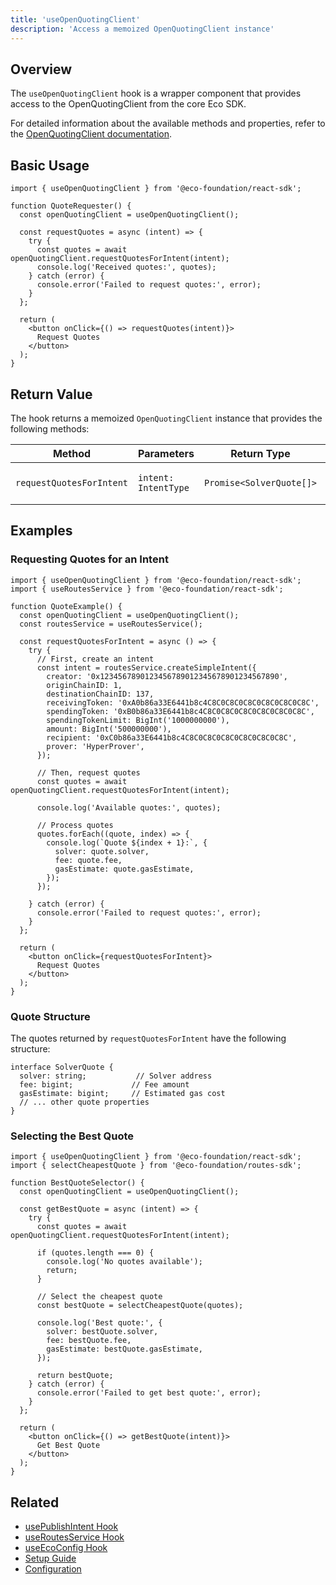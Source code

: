 ```yaml
---
title: 'useOpenQuotingClient'
description: 'Access a memoized OpenQuotingClient instance'
---
```


## Overview

The `useOpenQuotingClient` hook is a wrapper component that provides access to the OpenQuotingClient from the core Eco SDK.


For detailed information about the available methods and properties, refer to the [OpenQuotingClient documentation](https://github.com/eco/toolkit/blob/main/packages/sdk/src/quotes/OpenQuotingClient.ts).

## Basic Usage

```tsx
import { useOpenQuotingClient } from '@eco-foundation/react-sdk';

function QuoteRequester() {
  const openQuotingClient = useOpenQuotingClient();
  
  const requestQuotes = async (intent) => {
    try {
      const quotes = await openQuotingClient.requestQuotesForIntent(intent);
      console.log('Received quotes:', quotes);
    } catch (error) {
      console.error('Failed to request quotes:', error);
    }
  };
  
  return (
    <button onClick={() => requestQuotes(intent)}>
      Request Quotes
    </button>
  );
}
```

## Return Value

The hook returns a memoized `OpenQuotingClient` instance that provides the following methods:

| Method | Parameters | Return Type | Description |
|--------|------------|-------------|-------------|
| `requestQuotesForIntent` | `intent: IntentType` | `Promise<SolverQuote[]>` | Requests quotes for an intent |

## Examples

### Requesting Quotes for an Intent

```tsx
import { useOpenQuotingClient } from '@eco-foundation/react-sdk';
import { useRoutesService } from '@eco-foundation/react-sdk';

function QuoteExample() {
  const openQuotingClient = useOpenQuotingClient();
  const routesService = useRoutesService();
  
  const requestQuotesForIntent = async () => {
    try {
      // First, create an intent
      const intent = routesService.createSimpleIntent({
        creator: '0x1234567890123456789012345678901234567890',
        originChainID: 1,
        destinationChainID: 137,
        receivingToken: '0xA0b86a33E6441b8c4C8C0C8C0C8C0C8C0C8C0C8C',
        spendingToken: '0xB0b86a33E6441b8c4C8C0C8C0C8C0C8C0C8C0C8C',
        spendingTokenLimit: BigInt('1000000000'),
        amount: BigInt('500000000'),
        recipient: '0xC0b86a33E6441b8c4C8C0C8C0C8C0C8C0C8C0C8C',
        prover: 'HyperProver',
      });
      
      // Then, request quotes
      const quotes = await openQuotingClient.requestQuotesForIntent(intent);
      
      console.log('Available quotes:', quotes);
      
      // Process quotes
      quotes.forEach((quote, index) => {
        console.log(`Quote ${index + 1}:`, {
          solver: quote.solver,
          fee: quote.fee,
          gasEstimate: quote.gasEstimate,
        });
      });
      
    } catch (error) {
      console.error('Failed to request quotes:', error);
    }
  };
  
  return (
    <button onClick={requestQuotesForIntent}>
      Request Quotes
    </button>
  );
}
```

### Quote Structure

The quotes returned by `requestQuotesForIntent` have the following structure:

```tsx
interface SolverQuote {
  solver: string;           // Solver address
  fee: bigint;             // Fee amount
  gasEstimate: bigint;     // Estimated gas cost
  // ... other quote properties
}
```

### Selecting the Best Quote

```tsx
import { useOpenQuotingClient } from '@eco-foundation/react-sdk';
import { selectCheapestQuote } from '@eco-foundation/routes-sdk';

function BestQuoteSelector() {
  const openQuotingClient = useOpenQuotingClient();
  
  const getBestQuote = async (intent) => {
    try {
      const quotes = await openQuotingClient.requestQuotesForIntent(intent);
      
      if (quotes.length === 0) {
        console.log('No quotes available');
        return;
      }
      
      // Select the cheapest quote
      const bestQuote = selectCheapestQuote(quotes);
      
      console.log('Best quote:', {
        solver: bestQuote.solver,
        fee: bestQuote.fee,
        gasEstimate: bestQuote.gasEstimate,
      });
      
      return bestQuote;
    } catch (error) {
      console.error('Failed to get best quote:', error);
    }
  };
  
  return (
    <button onClick={() => getBestQuote(intent)}>
      Get Best Quote
    </button>
  );
}
```


## Related

- [usePublishIntent Hook](/api-reference/hooks/use-publish-intent)
- [useRoutesService Hook](/api-reference/hooks/use-routes-service)
- [useEcoConfig Hook](/api-reference/hooks/use-eco-config)
- [Setup Guide](/essentials/setup)
- [Configuration](/essentials/configuration) 
